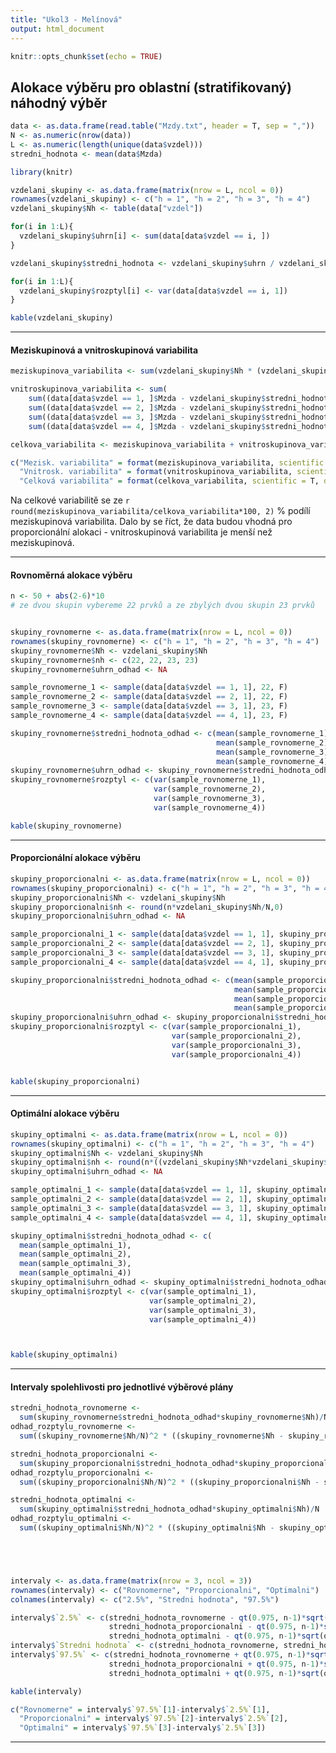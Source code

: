 ```yaml
---
title: "Ukol3 - Melínová"
output: html_document
---
```


```r
knitr::opts_chunk$set(echo = TRUE)
```

## Alokace výběru pro oblastní (stratifikovaný) náhodný výběr

```r
data <- as.data.frame(read.table("Mzdy.txt", header = T, sep = ","))
N <- as.numeric(nrow(data))
L <- as.numeric(length(unique(data$vzdel)))
stredni_hodnota <- mean(data$Mzda)
```

```r
library(knitr)

vzdelani_skupiny <- as.data.frame(matrix(nrow = L, ncol = 0))
rownames(vzdelani_skupiny) <- c("h = 1", "h = 2", "h = 3", "h = 4")
vzdelani_skupiny$Nh <- table(data["vzdel"])

for(i in 1:L){
  vzdelani_skupiny$uhrn[i] <- sum(data[data$vzdel == i, ])
}

vzdelani_skupiny$stredni_hodnota <- vzdelani_skupiny$uhrn / vzdelani_skupiny$Nh

for(i in 1:L){
  vzdelani_skupiny$rozptyl[i] <- var(data[data$vzdel == i, 1])
}

kable(vzdelani_skupiny)
```
<hr>
#### Meziskupinová a vnitroskupinová variabilita

```r
meziskupinova_variabilita <- sum(vzdelani_skupiny$Nh * (vzdelani_skupiny$stredni_hodnota - stredni_hodnota)^2)

vnitroskupinova_variabilita <- sum(
    sum((data[data$vzdel == 1, ]$Mzda - vzdelani_skupiny$stredni_hodnota[1])^2), 
    sum((data[data$vzdel == 2, ]$Mzda - vzdelani_skupiny$stredni_hodnota[2])^2),
    sum((data[data$vzdel == 3, ]$Mzda - vzdelani_skupiny$stredni_hodnota[3])^2),
    sum((data[data$vzdel == 4, ]$Mzda - vzdelani_skupiny$stredni_hodnota[4])^2))

celkova_variabilita <- meziskupinova_variabilita + vnitroskupinova_variabilita

c("Mezisk. variabilita" = format(meziskupinova_variabilita, scientific = T, digits = 4), 
  "Vnitrosk. variabilita" = format(vnitroskupinova_variabilita, scientific = T, digits = 4),
  "Celková variabilita" = format(celkova_variabilita, scientific = T, digits = 4))
```

Na celkové variabilitě se ze `r round(meziskupinova_variabilita/celkova_variabilita*100, 2)`  % podílí meziskupinová variabilita. Dalo by se říct, že data budou vhodná pro proporcionální alokaci - vnitroskupinová variabilita je menší než meziskupinová.

<hr>

#### Rovnoměrná alokace výběru

```r
n <- 50 + abs(2-6)*10
# ze dvou skupin vybereme 22 prvků a ze zbylých dvou skupin 23 prvků


skupiny_rovnomerne <- as.data.frame(matrix(nrow = L, ncol = 0))
rownames(skupiny_rovnomerne) <- c("h = 1", "h = 2", "h = 3", "h = 4")
skupiny_rovnomerne$Nh <- vzdelani_skupiny$Nh
skupiny_rovnomerne$nh <- c(22, 22, 23, 23)
skupiny_rovnomerne$uhrn_odhad <- NA

sample_rovnomerne_1 <- sample(data[data$vzdel == 1, 1], 22, F)
sample_rovnomerne_2 <- sample(data[data$vzdel == 2, 1], 22, F)
sample_rovnomerne_3 <- sample(data[data$vzdel == 3, 1], 23, F)
sample_rovnomerne_4 <- sample(data[data$vzdel == 4, 1], 23, F)

skupiny_rovnomerne$stredni_hodnota_odhad <- c(mean(sample_rovnomerne_1),
                                              mean(sample_rovnomerne_2),
                                              mean(sample_rovnomerne_3),
                                              mean(sample_rovnomerne_4))
skupiny_rovnomerne$uhrn_odhad <- skupiny_rovnomerne$stredni_hodnota_odhad*skupiny_rovnomerne$Nh
skupiny_rovnomerne$rozptyl <- c(var(sample_rovnomerne_1),
                                var(sample_rovnomerne_2),
                                var(sample_rovnomerne_3),
                                var(sample_rovnomerne_4))

kable(skupiny_rovnomerne)
```

<hr>

#### Proporcionální alokace výběru

```r
skupiny_proporcionalni <- as.data.frame(matrix(nrow = L, ncol = 0))
rownames(skupiny_proporcionalni) <- c("h = 1", "h = 2", "h = 3", "h = 4")
skupiny_proporcionalni$Nh <- vzdelani_skupiny$Nh
skupiny_proporcionalni$nh <- round(n*vzdelani_skupiny$Nh/N,0)
skupiny_proporcionalni$uhrn_odhad <- NA

sample_proporcionalni_1 <- sample(data[data$vzdel == 1, 1], skupiny_proporcionalni$nh[1], F)
sample_proporcionalni_2 <- sample(data[data$vzdel == 2, 1], skupiny_proporcionalni$nh[2], F)
sample_proporcionalni_3 <- sample(data[data$vzdel == 3, 1], skupiny_proporcionalni$nh[3], F)
sample_proporcionalni_4 <- sample(data[data$vzdel == 4, 1], skupiny_proporcionalni$nh[4], F)

skupiny_proporcionalni$stredni_hodnota_odhad <- c(mean(sample_proporcionalni_1),
                                                  mean(sample_proporcionalni_2),
                                                  mean(sample_proporcionalni_3),
                                                  mean(sample_proporcionalni_4))
skupiny_proporcionalni$uhrn_odhad <- skupiny_proporcionalni$stredni_hodnota_odhad*skupiny_proporcionalni$Nh
skupiny_proporcionalni$rozptyl <- c(var(sample_proporcionalni_1),
                                    var(sample_proporcionalni_2),
                                    var(sample_proporcionalni_3),
                                    var(sample_proporcionalni_4))


kable(skupiny_proporcionalni)
```

<hr>

#### Optimální alokace výběru

```r
skupiny_optimalni <- as.data.frame(matrix(nrow = L, ncol = 0))
rownames(skupiny_optimalni) <- c("h = 1", "h = 2", "h = 3", "h = 4")
skupiny_optimalni$Nh <- vzdelani_skupiny$Nh
skupiny_optimalni$nh <- round(n*((vzdelani_skupiny$Nh*vzdelani_skupiny$rozptyl)/sum(vzdelani_skupiny$Nh*vzdelani_skupiny$rozptyl)),0)
skupiny_optimalni$uhrn_odhad <- NA

sample_optimalni_1 <- sample(data[data$vzdel == 1, 1], skupiny_optimalni$nh[1], F)
sample_optimalni_2 <- sample(data[data$vzdel == 2, 1], skupiny_optimalni$nh[2], F)
sample_optimalni_3 <- sample(data[data$vzdel == 3, 1], skupiny_optimalni$nh[3], F)
sample_optimalni_4 <- sample(data[data$vzdel == 4, 1], skupiny_optimalni$nh[4], F)

skupiny_optimalni$stredni_hodnota_odhad <- c(
  mean(sample_optimalni_1),
  mean(sample_optimalni_2),
  mean(sample_optimalni_3),
  mean(sample_optimalni_4))
skupiny_optimalni$uhrn_odhad <- skupiny_optimalni$stredni_hodnota_odhad*skupiny_optimalni$Nh
skupiny_optimalni$rozptyl <- c(var(sample_optimalni_1),
                               var(sample_optimalni_2),
                               var(sample_optimalni_3),
                               var(sample_optimalni_4))



kable(skupiny_optimalni)
```

<hr>

#### Intervaly spolehlivosti pro jednotlivé výběrové plány

```r
stredni_hodnota_rovnomerne <-
  sum(skupiny_rovnomerne$stredni_hodnota_odhad*skupiny_rovnomerne$Nh)/N
odhad_rozptylu_rovnomerne <- 
  sum((skupiny_rovnomerne$Nh/N)^2 * ((skupiny_rovnomerne$Nh - skupiny_rovnomerne$nh)/skupiny_rovnomerne$Nh) * (skupiny_rovnomerne$rozptyl/skupiny_rovnomerne$nh))

stredni_hodnota_proporcionalni <-
  sum(skupiny_proporcionalni$stredni_hodnota_odhad*skupiny_proporcionalni$Nh)/N
odhad_rozptylu_proporcionalni <- 
  sum((skupiny_proporcionalni$Nh/N)^2 * ((skupiny_proporcionalni$Nh - skupiny_proporcionalni$nh)/skupiny_proporcionalni$Nh) * (skupiny_proporcionalni$rozptyl/skupiny_proporcionalni$nh))

stredni_hodnota_optimalni <-
  sum(skupiny_optimalni$stredni_hodnota_odhad*skupiny_optimalni$Nh)/N
odhad_rozptylu_optimalni <- 
  sum((skupiny_optimalni$Nh/N)^2 * ((skupiny_optimalni$Nh - skupiny_optimalni$nh)/skupiny_optimalni$Nh) * (skupiny_optimalni$rozptyl/skupiny_optimalni$nh))





intervaly <- as.data.frame(matrix(nrow = 3, ncol = 3))
rownames(intervaly) <- c("Rovnomerne", "Proporcionalni", "Optimalni")
colnames(intervaly) <- c("2.5%", "Stredni hodnota", "97.5%")

intervaly$`2.5%` <- c(stredni_hodnota_rovnomerne - qt(0.975, n-1)*sqrt(odhad_rozptylu_rovnomerne),
                      stredni_hodnota_proporcionalni - qt(0.975, n-1)*sqrt(odhad_rozptylu_proporcionalni),
                      stredni_hodnota_optimalni - qt(0.975, n-1)*sqrt(odhad_rozptylu_optimalni))
intervaly$`Stredni hodnota` <- c(stredni_hodnota_rovnomerne, stredni_hodnota_proporcionalni, stredni_hodnota_optimalni)
intervaly$`97.5%` <- c(stredni_hodnota_rovnomerne + qt(0.975, n-1)*sqrt(odhad_rozptylu_rovnomerne),
                      stredni_hodnota_proporcionalni + qt(0.975, n-1)*sqrt(odhad_rozptylu_proporcionalni),
                      stredni_hodnota_optimalni + qt(0.975, n-1)*sqrt(odhad_rozptylu_optimalni))

kable(intervaly)

c("Rovnomerne" = intervaly$`97.5%`[1]-intervaly$`2.5%`[1],
  "Proporcionalni" = intervaly$`97.5%`[2]-intervaly$`2.5%`[2],
  "Optimalni" = intervaly$`97.5%`[3]-intervaly$`2.5%`[3])
```


<hr>








